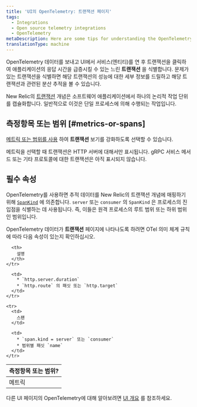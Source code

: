 ```yaml
---
title: 'UI의 OpenTelemetry: 트랜잭션 페이지'
tags:
  - Integrations
  - Open source telemetry integrations
  - OpenTelemetry
metaDescription: Here are some tips for understanding the OpenTelemetry Transactions page in the New Relic UI.
translationType: machine
---
```


OpenTelemetry 데이터를 보내고 UI에서 서비스(엔티티)를 연 후 트랜잭션을 클릭하여 애플리케이션의 응답 시간을 급증시킬 수 있는 느린 **트랜잭션** 을 식별합니다. 문제가 있는 트랜잭션을 식별하면 해당 트랜잭션의 성능에 대한 세부 정보를 드릴하고 해당 트랜잭션과 관련된 분산 추적을 볼 수 있습니다.

New Relic의 [트랜잭션](/docs/apm/transactions/intro-transactions/transactions-new-relic-apm#txn-defined) 개념은 소프트웨어 애플리케이션에서 하나의 논리적 작업 단위를 캡슐화합니다. 일반적으로 이것은 단일 프로세스에 의해 수행되는 작업입니다.

## 측정항목 또는 범위 [#metrics-or-spans]

[메트릭 또는 범위를 사용](https://docs.newrelic.com/docs/more-integrations/open-source-telemetry-integrations/opentelemetry/view-your-data/opentelemetry-find-entities/#metric-span-toggle) 하여 **트랜잭션** 보기를 강화하도록 선택할 수 있습니다.

<Callout variant="important">
  메트릭을 선택할 때 트랜잭션은 HTTP 서버에 대해서만 표시됩니다. gRPC 서비스 메서드 또는 기타 프로토콜에 대한 트랜잭션은 아직 표시되지 않습니다.
</Callout>

## 필수 속성

OpenTelemetry를 사용하면 추적 데이터를 New Relic의 트랜잭션 개념에 매핑하기 위해 [`SpanKind`](https://github.com/open-telemetry/opentelemetry-specification/blob/main/specification/trace/api.md#spankind) 에 의존합니다. `server` 또는 `consumer` 의 `SpanKind` 은 프로세스의 진입점을 식별하는 데 사용됩니다. 즉, 이들은 원격 프로세스의 루트 범위 또는 하위 범위인 범위입니다.

OpenTelemetry 데이터가 **트랜잭션** 페이지에 나타나도록 하려면 OTel 의미 체계 규칙에 따라 다음 속성이 있는지 확인하십시오.

<table>
  <thead>
    <tr>
      <th style={{ width: "200px" }}>
        측정항목 또는 범위?
      </th>

      <th>
        설명
      </th>
    </tr>
  </thead>

  <tbody>
    <tr>
      <td>
        메트릭
      </td>

      <td>
        * `http.server.duration`
        * `http.route` 의 패싯 또는 `http.target`
      </td>
    </tr>

    <tr>
      <td>
        스팬
      </td>

      <td>
        * `span.kind = server` 또는 `consumer`
        * 범위별 패싯 `name`
      </td>
    </tr>
  </tbody>
</table>

다른 UI 페이지의 OpenTelemetry에 대해 알아보려면 [UI 개요](/docs/more-integrations/open-source-telemetry-integrations/opentelemetry/view-your-data/opentelemetry-view-your-data) 를 참조하세요.